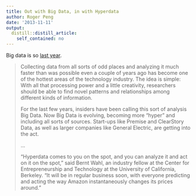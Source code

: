 ```yaml
---
title: Out with Big Data, in with Hyperdata
author: Roger Peng
date: '2013-11-11'
output:
  distill::distill_article:
    self_contained: no
---
```


Big data is so [last year](http://www.nytimes.com/2013/11/11/technology/gathering-more-data-faster-to-produce-more-up-to-date-information.html).

> <p itemprop="articleBody">
>   Collecting data from all sorts of odd places and analyzing it much faster than was possible even a couple of years ago has become one of the hottest areas of the technology industry. The idea is simple: With all that processing power and a little creativity, researchers should be able to find novel patterns and relationships among different kinds of information.
> </p>
> 
> <p itemprop="articleBody">
>   For the last few years, insiders have been calling this sort of analysis Big Data. Now Big Data is evolving, becoming more “hyper” and including all sorts of sources. Start-ups like Premise and ClearStory Data, as well as larger companies like General Electric, are getting into the act.
> </p>
> 
> <p itemprop="articleBody">
>   ...
> </p>
> 
> <p itemprop="articleBody">
>   “Hyperdata comes to you on the spot, and you can analyze it and act on it on the spot,” said Bernt Wahl, an industry fellow at the Center for Entrepreneurship and Technology at the University of California, Berkeley. “It will be in regular business soon, with everyone predicting and acting the way Amazon instantaneously changes its prices around.”
> </p>
